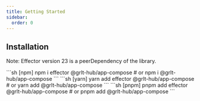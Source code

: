 ```yaml
---
title: Getting Started
sidebar:
  order: 0
---
```



## Installation

Note: Effector version 23 is a peerDependency of the library.

<Tabs>
  <TabItem label="npm">
  ```sh [npm]
  npm i effector @grlt-hub/app-compose
  # or
  npm i @grlt-hub/app-compose
  ```
  </TabItem>
  <TabItem label="yarn">
  ```sh [yarn]
  yarn add effector @grlt-hub/app-compose
  # or
  yarn add @grlt-hub/app-compose
  ```
  </TabItem>
   <TabItem label="pnpm">
  ```sh [pnpm]
  pnpm add effector @grlt-hub/app-compose
  # or
  pnpm add @grlt-hub/app-compose
  ```
  </TabItem>
</Tabs>
